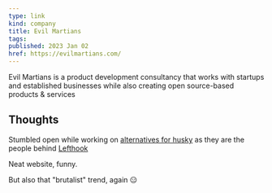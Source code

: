 ```yaml
---
type: link
kind: company
title: Evil Martians
tags:
published: 2023 Jan 02
href: https://evilmartians.com/
---
```


<Abstract>

Evil Martians is a product development consultancy that works with startups and established
businesses while also creating open source-based products & services

</Abstract>

## Thoughts

Stumbled open while working on [alternatives for husky](/meta/records/current/lefthook) as they are the people behind [Lefthook](/links/software/lefthook)

Neat website, funny.

But also that "brutalist" trend, again :expressionless:

